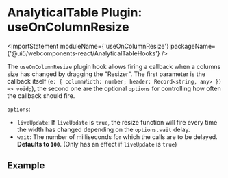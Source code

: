 
<Meta title="Data Display / AnalyticalTable / Plugin Hooks / useOnColumnResize" />

# AnalyticalTable Plugin: useOnColumnResize

<ImportStatement moduleName={'useOnColumnResize'} packageName={'@ui5/webcomponents-react/AnalyticalTableHooks'} />

The `useOnColumnResize` plugin hook allows firing a callback when a columns size has changed by dragging the "Resizer".
The first parameter is the callback itself (`e: { columnWidth: number; header: Record<string, any> }) => void;`), the second one are the optional `options` for controlling how often the callback should fire.

`options`:

- `liveUpdate`: If `liveUpdate` is `true`, the resize function will fire every time the width has changed depending on the `options.wait` delay.
- `wait`: The number of milliseconds for which the calls are to be delayed. **Defaults to `100`**. (Only has an effect if `liveUpdate` is `true`)

## Example

<Canvas sourceState="none" of={ComponentStories.PluginOnColumnResize} />

```jsx
const TableComponent = (props) => {
  const handleColumResize = useCallback((e) => {
    console.log(e.columnWidth, e.header);
  }, []);

  const tableHooks = useMemo(
    () => [
      useOnColumnResize(handleColumResize, {
        liveUpdate: false,
        wait: 100,
      }),
    ],
    [handleColumResize],
  );

  return (
    <AnalyticalTable
      data={props.data}
      columns={props.columns}
      tableHooks={tableHooks}
    />
  );
};
```

<Footer />
